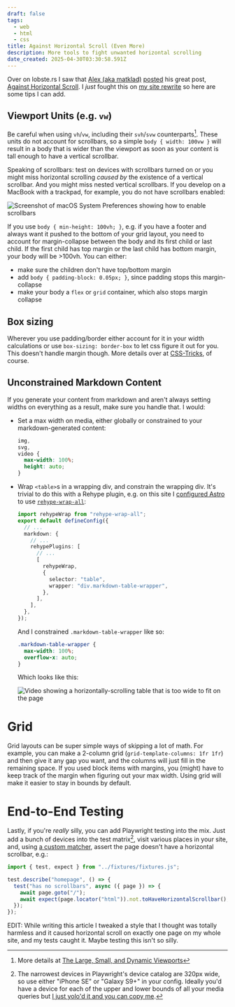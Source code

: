 ```yaml
---
draft: false
tags:
  - web
  - html
  - css
title: Against Horizontal Scroll (Even More)
description: More tools to fight unwanted horizontal scrolling
date_created: 2025-04-30T03:30:58.591Z
---
```



Over on lobste.rs I saw that [Alex (aka matklad)](https://matklad.github.io/about.html) [posted](https://lobste.rs/s/afvexw/against_horizontal_scroll) his great post, [Against Horizontal Scroll](https://matklad.github.io/2025/04/22/horizontal-scroll.html). I _just_ fought this on [my site rewrite](/articles/astro-vs-nextjs-page-size) so here are some tips I can add.

## Viewport Units (e.g. `vw`)

Be careful when using `vh`/`vw`, including their `svh`/`svw` counterparts[^dynamic-viewport-units]. These units do not account for scrollbars, so a simple `body { width: 100vw }` will result in a body that is wider than the viewport as soon as your content is tall enough to have a vertical scrollbar.

Speaking of scrollbars: test on devices with scrollbars turned on or you might miss horizontal scrolling _caused by_ the existence of a vertical scrollbar. And you might miss nested vertical scrollbars. If you develop on a MacBook with a trackpad, for example, you do not have scrollbars enabled:

![Screenshot of macOS System Preferences showing how to enable scrollbars](./enable-scrollbars-macos.png)

If you use `body { min-height: 100vh; }`, e.g. if you have a footer and always want it pushed to the bottom of your grid layout, you need to account for margin-collapse between the body and its first child or last child. If the first child has top margin or the last child has bottom margin, your body will be >100vh. You can either:

- make sure the children don't have top/bottom margin
- add `body { padding-block: 0.05px; }`, since padding stops this margin-collapse
- make your body a `flex` or `grid` container, which also stops margin collapse

## Box sizing

Wherever you use padding/border either account for it in your width calculations or use `box-sizing: border-box` to let css figure it out for you. This doesn't handle margin though. More details over at [CSS-Tricks](https://css-tricks.com/box-sizing/#aa-present-day-box-sizing), of course.

## Unconstrained Markdown Content

If you generate your content from markdown and aren't always setting widths on everything as a result, make sure you handle that. I would:

- Set a max width on media, either globally or constrained to your markdown-generated content:
  ```css title=global.css
  img,
  svg,
  video {
    max-width: 100%;
    height: auto;
  }
  ```
- Wrap `<table>`s in a wrapping div, and constrain the wrapping div. It's trivial to do this with a Rehype plugin, e.g. on this site I [configured Astro](https://github.com/altano/alan.norbauer.com/blob/7fccc7f82e1d542da82a1e00a660dc3e32623e8c/astro.config.ts#L49-L55) to use [`rehype-wrap-all`](https://github.com/florentb/rehype-wrap-all):

  ```ts title=astro.config.ts
  import rehypeWrap from "rehype-wrap-all";
  export default defineConfig({
    // ...
    markdown: {
      // ...
      rehypePlugins: [
        // ...
        [
          rehypeWrap,
          {
            selector: "table",
            wrapper: "div.markdown-table-wrapper",
          },
        ],
      ],
    },
  });
  ```

  And I constrained `.markdown-table-wrapper` like so:

  ```css title=global.css
  .markdown-table-wrapper {
    max-width: 100%;
    overflow-x: auto;
  }
  ```

  Which looks like this:

  ![Video showing a horizontally-scrolling table that is too wide to fit on the page](/articles/against-horizontal-scroll/table-scrolling.avif)

# Grid

Grid layouts can be super simple ways of skipping a lot of math. For example, you can make a 2-column grid (`grid-template-columns: 1fr 1fr`) and then give it any gap you want, and the columns will just fill in the remaining space. If you used block items with margins, you (might) have to keep track of the margin when figuring out your max width. Using grid will make it easier to stay in bounds by default.

# End-to-End Testing

Lastly, if you're _really_ silly, you can add Playwright testing into the mix. Just add a bunch of devices into the test matrix[^playwright-devices], visit various places in your site, and, using [a custom matcher](https://github.com/altano/alan.norbauer.com/blob/7fccc7f82e1d542da82a1e00a660dc3e32623e8c/tests/fixtures/fixtures.ts#L16-L24), assert the page doesn't have a horizontal scrollbar, e.g.:

```ts title=article.spec.ts
import { test, expect } from "../fixtures/fixtures.js";

test.describe("homepage", () => {
  test("has no scrollbars", async ({ page }) => {
    await page.goto("/");
    await expect(page.locator("html")).not.toHaveHorizontalScrollbar();
  });
});
```

EDIT: While writing this article I tweaked a style that I thought was totally harmless and it caused horizontal scroll on exactly one page on my whole site, and my tests caught it. Maybe testing this isn't so silly.

[^playwright-devices]: The narrowest devices in Playwright's device catalog are 320px wide, so use either "iPhone SE" or "Galaxy S9+" in your config. Ideally you'd have a device for each of the upper and lower bounds of all your media queries but [I just yolo'd it and you can copy me](https://github.com/altano/alan.norbauer.com/blob/7fccc7f82e1d542da82a1e00a660dc3e32623e8c/playwright.config.ts#L59-L100).

[^dynamic-viewport-units]: More details at [The Large, Small, and Dynamic Viewports](https://www.bram.us/2021/07/08/the-large-small-and-dynamic-viewports/)
